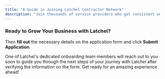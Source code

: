 ```yaml
---
title: "A Guide in Joining Latchel Contractor Network"
description: "Join thousands of service providers who get consistent work, fast payouts, and a hassle-free platform to manage it all. At Latchel, we connect you with property managers who need reliable pros like you—no cold calls, no chasing payments. Sign up today and start doing more of what you do best: great work."
---
```


### **Ready to Grow Your Business with Latchel?**

<CardGroup cols={2}>
  <Card title="Sign up here to join Latchel's growing contractor network!" icon="money-check-pen" iconType="duotone" horizontal href="https://latchel.com/vendor-sign-up/">
    
  </Card>
</CardGroup>

Then **fill out** the necessary details on the application form and click **Submit Application**.

One of Latchel's dedicated onboarding team members will reach out to you soon to guide you through the next steps of your journey with Latchel after verifying the information on the form. Get ready for an amazing experience ahead\!